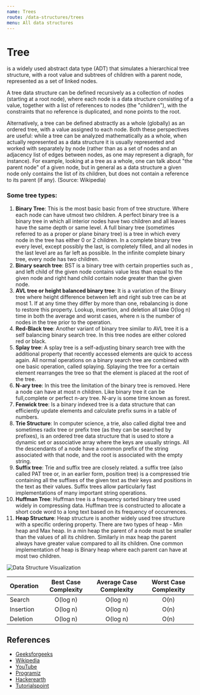 ```yaml
---
name: Trees
route: /data-structures/trees
menu: All data structures
---
```


# Tree

is a widely used abstract data type (ADT) that simulates a hierarchical tree
structure, with a root value and subtrees of children with a parent node,
represented as a set of linked nodes.

A tree data structure can be defined recursively as a collection of nodes
(starting at a root node), where each node is a data structure consisting of a
value, together with a list of references to nodes (the "children"), with the
constraints that no reference is duplicated, and none points to the root.

Alternatively, a tree can be defined abstractly as a whole (globally) as an
ordered tree, with a value assigned to each node. Both these perspectives are
useful: while a tree can be analyzed mathematically as a whole, when actually
represented as a data structure it is usually represented and worked with
separately by node (rather than as a set of nodes and an adjacency list of edges
between nodes, as one may represent a digraph, for instance). For example,
looking at a tree as a whole, one can talk about "the parent node" of a given
node, but in general as a data structure a given node only contains the list of
its children, but does not contain a reference to its parent (if any). (Source:
Wikipedia)

### Some tree types:

1. **Binary Tree**: This is the most basic basic from of tree structure. Where
   each node can have utmost two children. A perfect binary tree is a binary
   tree in which all interior nodes have two children and all leaves have the
   same depth or same level. A full binary tree (sometimes referred to as a
   proper or plane binary tree) is a tree in which every node in the tree has
   either 0 or 2 children. In a complete binary tree every level, except
   possibly the last, is completely filled, and all nodes in the last level are
   as far left as possible. In the infinite complete binary tree, every node has
   two children.
2. **Binary search tree**: BST is a binary tree with certain properties such as
   , and left child of the given node contains value less than equal to the
   given node and right hand child contain node greater than the given node.
3. **AVL tree or height balanced binary tree**: It is a variation of the Binary
   tree where height difference between left and right sub tree can be at
   most 1. If at any time they differ by more than one, rebalancing is done to
   restore this property. Lookup, insertion, and deletion all take O(log n) time
   in both the average and worst cases, where n is the number of nodes in the
   tree prior to the operation.
4. **Red-Black tree**: Another variant of binary tree similar to AVL tree it is
   a self balancing binary search tree. In this tree nodes are either colored
   red or black.
5. **Splay tree**: A splay tree is a self-adjusting binary search tree with the
   additional property that recently accessed elements are quick to access
   again. All normal operations on a binary search tree are combined with one
   basic operation, called splaying. Splaying the tree for a certain element
   rearranges the tree so that the element is placed at the root of the tree.
6. **N-ary tree**: In this tree the limitation of the binary tree is removed.
   Here a node can have at most n children. Like binary tree it can be
   full,complete or perfect n-ary tree. N-ary is some time known as forest.
7. **Fenwick tree**: Is a binary indexed tree is a data structure that can
   efficiently update elements and calculate prefix sums in a table of numbers.
8. **Trie Structure**: In computer science, a trie, also called digital tree and
   sometimes radix tree or prefix tree (as they can be searched by prefixes), is
   an ordered tree data structure that is used to store a dynamic set or
   associative array where the keys are usually strings. All the descendants of
   a node have a common prefix of the string associated with that node, and the
   root is associated with the empty string.
9. **Suffix tree**: Trie and suffix tree are closely related. a suffix tree
   (also called PAT tree or, in an earlier form, position tree) is a compressed
   trie containing all the suffixes of the given text as their keys and
   positions in the text as their values. Suffix trees allow particularly fast
   implementations of many important string operations.
10. **Huffman Tree**: Huffman tree is a frequency sorted binary tree used widely
    in compressing data. Huffman tree is constructed to allocate a short code
    word to a long text based on its frequency of occurrences.
11. **Heap Structure**: Heap structure is another widely used tree structure
    with a specific ordering property. There are two types of heap - Min heap
    and Max heap. In a min heap the parent of a node must be smaller than the
    values of all its children. Similarly in max heap the parent always have
    greater value compared to all its children. One common implementation of
    heap is Binary heap where each parent can have at most two children.

![Data Structure Visualization](https://upload.wikimedia.org/wikipedia/commons/f/f7/Binary_tree.svg)

| Operation | Best Case Complexity | Average Case Complexity | Worst Case Complexity |
| --------- | :------------------: | :---------------------: | :-------------------: |
| Search    |       O(log n)       |        O(log n)         |         O(n)          |
| Insertion |       O(log n)       |        O(log n)         |         O(n)          |
| Deletion  |       O(log n)       |        O(log n)         |         O(n)          |

## References

- [Geeksforgeeks](https://www.geeksforgeeks.org/binary-tree-data-structure/)
- [Wikipedia](<https://en.wikipedia.org/wiki/Tree_(data_structure)>)
- [YouTube](https://www.youtube.com/watch?v=oSWTXtMglKE)
- [Programiz](https://www.programiz.com/dsa/trees)
- [Hackerearth](https://www.hackerearth.com/practice/data-structures/trees/binary-and-nary-trees/tutorial/)
- [Tutorialspoint](https://www.tutorialspoint.com/data_structures_algorithms/tree_data_structure.htm)
